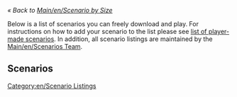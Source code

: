 <noinclude>

{{en/Warning|Do not edit this '''template''' to add a scenario; please see [[Main/en/Scenarios Team#Procedure to add a scenario|the "Procedure to add a scenario"]].}}

</noinclude><includeonly>

''« Back to [[Main/en/Scenario by Size]]''

Below is a list of scenarios you can freely download and play. For instructions on how to add your scenario to the list please see [[Main/en/List of player-made scenarios|list of player-made scenarios]]. In addition, all scenario listings are maintained by the [[Main/en/Scenarios Team]].

==Scenarios==

</includeonly>


[[Category:en/Scenario Listings]]